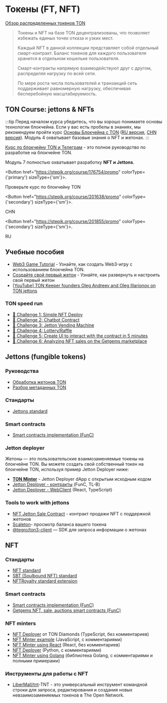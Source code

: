 

# Токены (FT, NFT)

[Обзор распределенных токенов TON](https://telegra.ph/Scalable-DeFi-in-TON-03-30)

> Токены и NFT на базе TON децентрализованы, что позволяет избежать единых точек отказа и узких мест.
>
> Каждый NFT в данной коллекции представляет собой отдельный смарт-контракт. Баланс токенов для каждого пользователя хранится в отдельном кошельке пользователя.
>
> Смарт-контракты напрямую взаимодействуют друг с другом, распределяя нагрузку по всей сети.
>
> По мере роста числа пользователей и транзакций сеть поддерживает равномерную нагрузку, обеспечивая бесперебойную масштабируемость.

## TON Course: jettons & NFTs

:::tip
Перед началом курса убедитесь, что вы хорошо понимаете основы технологии блокчейна. Если у вас есть пробелы в знаниях, мы рекомендуем пройти курс [Основы Блокчейна с TON](https://stepik.org/course/201294/promo) ([RU версия](https://stepik.org/course/202221/), [CHN версия](https://stepik.org/course/200976/)).
Модуль 4 охватывает базовые знания о NFT и жетонах.
:::

[Курс по блокчейну TON и Телеграм](https://stepik.org/course/201855/) - это полное руководство по разработке на блокчейне TON.

Модуль 7 полностью охватывает разработку **NFT и Jettons**.

<Button href="https://stepik.org/course/176754/promo"
        colorType={'primary'} sizeType={'sm'}>.

Проверьте курс по блокчейну TON

</Button>

<Button href="https://stepik.org/course/201638/promo"
        colorType={'secondary'} sizeType={'sm'}>.

CHN

</Button>

<Button href="https://stepik.org/course/201855/promo"
        colorType={'secondary'} sizeType={'sm'}>.

RU

</Button>

## Учебные пособия

- [Web3 Game Tutorial](/v3/guidelines/dapps/tutorials/web3-game-example) - Узнайте, как создать Web3-игру с использованием блокчейна TON.
- [Создайте свой первый жетон](/v3/guidelines/dapps/tutorials/mint-your-first-token/) - Узнайте, как развернуть и настроить свой первый жетон
- [[YouTube] TON Keeper founders Oleg Andreev and Oleg Illarionov on TON jettons](https://www.youtube.com/watch?v=oEO29KmOpv4)

### TON speed run

- [🚩 Challenge 1: Simple NFT Deploy](https://github.com/romanovichim/TONQuest1)
- [🚩 Challenge 2: Chatbot Contract](https://github.com/romanovichim/TONQuest2)
- [🚩 Challenge 3: Jetton Vending Machine](https://github.com/romanovichim/TONQuest3)
- [🚩 Challenge 4: Lottery/Raffle](https://github.com/romanovichim/TONQuest4)
- [🚩 Challenge 5: Create UI to interact with the contract in 5 minutes](https://github.com/romanovichim/TONQuest5)
- [🚩 Challenge 6: Analyzing NFT sales on the Getgems marketplace](https://github.com/romanovichim/TONQuest6)

## Jettons (fungible tokens)

### Руководства

- [Обработка жетонов TON](/v3/guidelines/dapps/asset-processing/jettons)
- [Разбор метаданных TON](/v3/guidelines/dapps/asset-processing/nft-processing/metadata-parsing)

### Стандарты

- [Jettons standard](https://github.com/ton-blockchain/TEPs/blob/master/text/0074-jettons-standard.md)

### Smart contracts

- [Smart contracts implementation (FunC)](https://github.com/ton-blockchain/token-contract/)

### Jetton deployer

Жетоны — это пользовательские взаимозаменяемые токены на блокчейне TON. Вы можете создать свой собственный токен на блокчейне TON, используя пример Jetton Deployer ниже:

- **[TON Minter](https://minter.ton.org/)** - Jetton Deployer dApp с открытым исходным кодом
- [Jetton Deployer - контракты](https://github.com/ton-defi-org/jetton-deployer-contracts) (FunC, TL-B)
- [Jetton Deployer - WebClient](https://github.com/ton-defi-org/jetton-deployer-webclient) (React, TypeScript)

### Tools to work with jettons

- [NFT Jetton Sale Contract](https://github.com/dvlkv/nft-jetton-sale-smc) - контракт продажи NFT с поддержкой жетонов
- [Scaleton](http://scaleton.io)- просмотр баланса вашего токена
- [@tegro/ton3-client](https://github.com/TegroTON/ton3-client#jettons-example) — SDK для запроса информации о жетонах

## NFT

### Стандарты

- [NFT standard](https://github.com/ton-blockchain/TEPs/blob/master/text/0062-nft-standard.md)
- [SBT (Soulbound NFT) standard](https://github.com/ton-blockchain/TEPs/blob/master/text/0085-sbt-standard.md)
- [NFTRoyalty standard extension](https://github.com/ton-blockchain/TEPs/blob/master/text/0066-nft-royalty-standard.md)

### Smart contracts

- [Smart contracts implementation (FunC)](https://github.com/ton-blockchain/token-contract/)
- [Getgems NFT, sale, auctions smart contracts (FunC)](https://github.com/getgems-io/nft-contracts)

### NFT minters

- [NFT Deployer](https://github.com/tondiamonds/ton-nft-deployer) от TON Diamonds (TypeScript, без комментариев)
- [NFT Minter example](https://github.com/ton-foundation/token-contract/tree/main/nft/web-example) (JavaScript, с комментариями)
- [NFT Minter using React](https://github.com/tonbuilders/tonbuilders-minter) (React, без комментариев)
- [NFT Deployer](https://github.com/anomaly-guard/nft-deployer) (Python, с комментариями)
- [NFT Minter using Golang](https://github.com/xssnick/tonutils-go#nft) (библиотека Golang, с комментариями и полными примерами)

### Инструменты для работы с NFT

- [LiberMall/tnt](https://github.com/LiberMall/tnt)-TNT - это универсальный инструмент командной строки для запроса, редактирования и создания новых невзаимозаменяемых токенов в The Open Network.

<Feedback />
